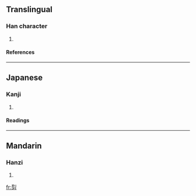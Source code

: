 ==Translingual==
===Han character===
{{Han char|rad=力|as=06|sn=8|four=|canj=一弓大尸 (MNKS)}}
# {{defn|Han}}
====References====
{{Han ref|kx=0147.170|dkj=02339|dj=0331.250|hdz=10369.130|uh=52BD|ud=21181}}
----


==Japanese==
===Kanji===
{{ja-kanji|grade=|rs=力06}}
# {{defn|Japanese}} 
====Readings====
{{ja-readings|on=[[れつ]] (retsu), [[れち]] (rechi)|kun=[[がある]] (gaaru)}}
----
==Mandarin==
===Hanzi===
{{cmn-hanzi|pin=liè (lie4)|wg=lieh<sup>4</sup>}}
# {{defn|Mandarin}}

[[fr:劽]]